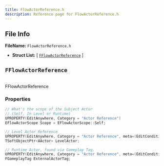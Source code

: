 ```yaml
---
title: FlowActorReference.h
description: Reference page for FlowActorReference.h
---
```


## File Info

__FileName:__ `FlowActorReference.h`
- __Struct List:__ 
[ [`FFlowActorReference`](#fflowactorreference) ]


## `FFlowActorReference` 


 \
FFlowActorReference 

### Properties

```cpp
// What's the scope of the Subject Actor 
// (Self, In Level or Runtime) 
UPROPERTY(EditAnywhere, Category = "Actor Reference")
EFlowActorScope Scope = EFlowActorScope::Self;

// Level Actor Reference 
UPROPERTY(EditAnywhere, Category = "Actor Reference", meta=(EditCondition="Scope==EFlowActorScope::InLevel", EditConditionHides))
TSoftObjectPtr<AActor> LevelActor;

// Runtime Actor, found via Gameplay Tag. 
UPROPERTY(EditAnywhere, Category = "Actor Reference", meta=(EditCondition="Scope==EFlowActorScope::Runtime", EditConditionHides))
FGameplayTag ExternalActorTag;

```
